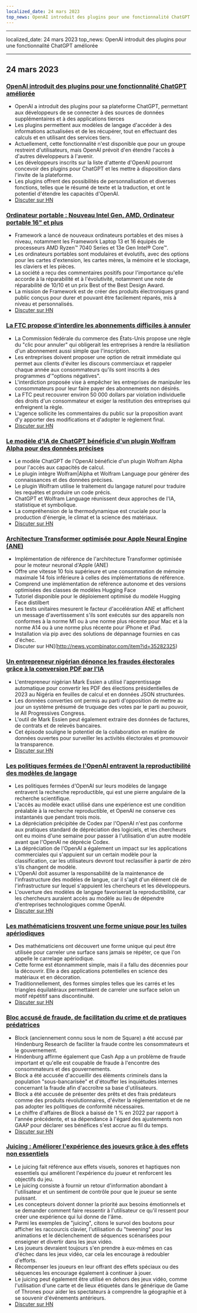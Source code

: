 ```yaml
---
localized_date: 24 mars 2023
top_news: OpenAI introduit des plugins pour une fonctionnalité ChatGPT améliorée
---
```


---

localized_date: 24 mars 2023
top_news: OpenAI introduit des plugins pour une fonctionnalité ChatGPT améliorée

---



<CallToAction />

<Steps>

## 24 mars 2023

### [OpenAI introduit des plugins pour une fonctionnalité ChatGPT améliorée](https://openai.com/blog/chatgpt-plugins)

- OpenAI a introduit des plugins pour sa plateforme ChatGPT, permettant aux développeurs de se connecter à des sources de données supplémentaires et à des applications tierces
- Les plugins permettent aux modèles de langage d'accéder à des informations actualisées et de les récupérer, tout en effectuant des calculs et en utilisant des services tiers.
- Actuellement, cette fonctionnalité n'est disponible que pour un groupe restreint d'utilisateurs, mais OpenAI prévoit d'en étendre l'accès à d'autres développeurs à l'avenir.
- Les développeurs inscrits sur la liste d'attente d'OpenAI pourront concevoir des plugins pour ChatGPT et les mettre à disposition dans l'invite de la plateforme.
- Les plugins offrent des possibilités de personnalisation et diverses fonctions, telles que le résumé de texte et la traduction, et ont le potentiel d'étendre les capacités d'OpenAI.
- [Discuter sur HN](http://news.ycombinator.com/item?id=35277677)

### [Ordinateur portable : Nouveau Intel Gen, AMD, Ordinateur portable 16" et plus](https://frame.work/)

- Framework a lancé de nouveaux ordinateurs portables et des mises à niveau, notamment les Framework Laptop 13 et 16 équipés de processeurs AMD Ryzen™ 7040 Series et 13e Gen Intel® Core™.
- Les ordinateurs portables sont modulaires et évolutifs, avec des options pour les cartes d'extension, les cartes mères, la mémoire et le stockage, les claviers et les pièces.
- La société a reçu des commentaires positifs pour l'importance qu'elle accorde à la réparabilité et à l'évolutivité, notamment une note de réparabilité de 10/10 et un prix Best of the Best Design Award.
- La mission de Framework est de créer des produits électroniques grand public conçus pour durer et pouvant être facilement réparés, mis à niveau et personnalisés.
- [Discuter sur HN](http://news.ycombinator.com/item?id=35277660)

### [La FTC propose d'interdire les abonnements difficiles à annuler](https://www.theverge.com/2023/3/23/23652373/ftc-click-to-cancel-subscription-service-dark-patterns-ban)

- La Commission fédérale du commerce des États-Unis propose une règle du "clic pour annuler" qui obligerait les entreprises à rendre la résiliation d'un abonnement aussi simple que l'inscription.
- Les entreprises doivent proposer une option de retrait immédiate qui permet aux clients d'éviter les discours commerciaux et rappeler chaque année aux consommateurs qu'ils sont inscrits à des programmes d'"options négatives".
- L'interdiction proposée vise à empêcher les entreprises de manipuler les consommateurs pour leur faire payer des abonnements non désirés.
- La FTC peut recouvrer environ 50 000 dollars par violation individuelle des droits d'un consommateur et exiger la restitution des entreprises qui enfreignent la règle.
- L'agence sollicite les commentaires du public sur la proposition avant d'y apporter des modifications et d'adopter le règlement final.
- [Discuter sur HN](http://news.ycombinator.com/item?id=35274519)

### [Le modèle d'IA de ChatGPT bénéficie d'un plugin Wolfram Alpha pour des données précises](https://writings.stephenwolfram.com/2023/03/chatgpt-gets-its-wolfram-superpowers/)

- Le modèle ChatGPT de l'OpenAI bénéficie d'un plugin Wolfram Alpha pour l'accès aux capacités de calcul.
- Le plugin intègre Wolfram|Alpha et Wolfram Language pour générer des connaissances et des données précises.
- Le plugin Wolfram utilise le traitement du langage naturel pour traduire les requêtes et produire un code précis.
- ChatGPT et Wolfram Language réunissent deux approches de l'IA, statistique et symbolique.
- La compréhension de la thermodynamique est cruciale pour la production d'énergie, le climat et la science des matériaux.
- [Discuter sur HN](http://news.ycombinator.com/item?id=35277925)

### [Architecture Transformer optimisée pour Apple Neural Engine (ANE)](https://github.com/apple/ml-ane-transformers)

- Implémentation de référence de l'architecture Transformer optimisée pour le moteur neuronal d'Apple (ANE)
- Offre une vitesse 10 fois supérieure et une consommation de mémoire maximale 14 fois inférieure à celles des implémentations de référence.
- Comprend une implémentation de référence autonome et des versions optimisées des classes de modèles Hugging Face
- Tutoriel disponible pour le déploiement optimisé du modèle Hugging Face distilbert
- Les tests unitaires mesurent le facteur d'accélération ANE et affichent un message d'avertissement s'ils sont exécutés sur des appareils non conformes à la norme M1 ou à une norme plus récente pour Mac et à la norme A14 ou à une norme plus récente pour iPhone et iPad.
- Installation via pip avec des solutions de dépannage fournies en cas d'échec.
- Discuter sur HN](http://news.ycombinator.com/item?id=35282325)

### [Un entrepreneur nigérian dénonce les fraudes électorales grâce à la conversion PDF par l'IA](https://markessien.com/posts/drama_of_transcription/)

- L'entrepreneur nigérian Mark Essien a utilisé l'apprentissage automatique pour convertir les PDF des élections présidentielles de 2023 au Nigéria en feuilles de calcul et en données JSON structurées.
- Les données converties ont permis au parti d'opposition de mettre au jour un système présumé de truquage des votes par le parti au pouvoir, le All Progressives Congress.
- L'outil de Mark Essien peut également extraire des données de factures, de contrats et de relevés bancaires.
- Cet épisode souligne le potentiel de la collaboration en matière de données ouvertes pour surveiller les activités électorales et promouvoir la transparence.
- [Discuter sur HN](http://news.ycombinator.com/item?id=35272227)

### [Les politiques fermées de l'OpenAI entravent la reproductibilité des modèles de langage](https://aisnakeoil.substack.com/p/openais-policies-hinder-reproducible)

- Les politiques fermées d'OpenAI sur leurs modèles de langage entravent la recherche reproductible, qui est une pierre angulaire de la recherche scientifique.
- L'accès au modèle exact utilisé dans une expérience est une condition préalable à la recherche reproductible, et OpenAI ne conserve ces instantanés que pendant trois mois.
- La dépréciation précipitée de Codex par l'OpenAI n'est pas conforme aux pratiques standard de dépréciation des logiciels, et les chercheurs ont eu moins d'une semaine pour passer à l'utilisation d'un autre modèle avant que l'OpenAI ne déprécie Codex.
- La dépréciation de l'OpenAI a également un impact sur les applications commerciales qui s'appuient sur un certain modèle pour la classification, car les utilisateurs devront tout reclassifier à partir de zéro s'ils changent de modèle.
- L'OpenAI doit assumer la responsabilité de la maintenance de l'infrastructure des modèles de langue, car il s'agit d'un élément clé de l'infrastructure sur lequel s'appuient les chercheurs et les développeurs.
- L'ouverture des modèles de langage favoriserait la reproductibilité, car les chercheurs auraient accès au modèle au lieu de dépendre d'entreprises technologiques comme OpenAI.
- [Discuter sur HN](http://news.ycombinator.com/item?id=35269304)

### [Les mathématiciens trouvent une forme unique pour les tuiles apériodiques](https://www.newscientist.com/article/2365363-mathematicians-discover-shape-that-can-tile-a-wall-and-never-repeat/)

- Des mathématiciens ont découvert une forme unique qui peut être utilisée pour carreler une surface sans jamais se répéter, ce que l'on appelle le carrelage apériodique.
- Cette forme est étonnamment simple, mais il a fallu des décennies pour la découvrir. Elle a des applications potentielles en science des matériaux et en décoration.
- Traditionnellement, des formes simples telles que les carrés et les triangles équilatéraux permettaient de carreler une surface selon un motif répétitif sans discontinuité.
- [Discuter sur HN](http://news.ycombinator.com/item?id=35273707)

### [Bloc accusé de fraude, de facilitation du crime et de pratiques prédatrices](https://hindenburgresearch.com/block/)

- Block (anciennement connu sous le nom de Square) a été accusé par Hindenburg Research de faciliter la fraude contre les consommateurs et le gouvernement.
- Hindenburg affirme également que Cash App a un problème de fraude important et qu'elle est coupable de fraude à l'encontre des consommateurs et des gouvernements.
- Block a été accusée d'accueillir des éléments criminels dans la population "sous-bancarisée" et d'étouffer les inquiétudes internes concernant la fraude afin d'accroître sa base d'utilisateurs.
- Block a été accusée de présenter des prêts et des frais prédateurs comme des produits révolutionnaires, d'éviter la réglementation et de ne pas adopter les politiques de conformité nécessaires.
- Le chiffre d'affaires de Block a baissé de 1 % en 2022 par rapport à l'année précédente, et sa dépendance à l'égard des ajustements non GAAP pour déclarer ses bénéfices s'est accrue au fil du temps.
- [Discuter sur HN](http://news.ycombinator.com/item?id=35273782)

### [Juicing : Améliorer l'expérience des joueurs grâce à des effets non essentiels](https://garden.bradwoods.io/notes/design/juice)

- Le juicing fait référence aux effets visuels, sonores et haptiques non essentiels qui améliorent l'expérience du joueur et renforcent les objectifs du jeu.
- Le juicing consiste à fournir un retour d'information abondant à l'utilisateur et un sentiment de contrôle pour que le joueur se sente puissant.
- Les concepteurs doivent donner la priorité aux besoins émotionnels et se demander comment faire ressentir à l'utilisateur ce qu'il ressent pour créer une expérience qui lui donne de l'âme.
- Parmi les exemples de "juicing", citons le survol des boutons pour afficher les raccourcis clavier, l'utilisation du "tweening" pour les animations et le déclenchement de séquences scénarisées pour enseigner et divertir dans les jeux vidéo.
- Les joueurs devraient toujours s'en prendre à eux-mêmes en cas d'échec dans les jeux vidéo, car cela les encourage à redoubler d'efforts.
- Récompenser les joueurs en leur offrant des effets spéciaux ou des séquences les encourage également à continuer à jouer.
- Le juicing peut également être utilisé en dehors des jeux vidéo, comme l'utilisation d'une carte et de lieux étiquetés dans le générique de Game of Thrones pour aider les spectateurs à comprendre la géographie et à se souvenir d'événements antérieurs.
- [Discuter sur HN](http://news.ycombinator.com/item?id=35273139)

</Steps>
